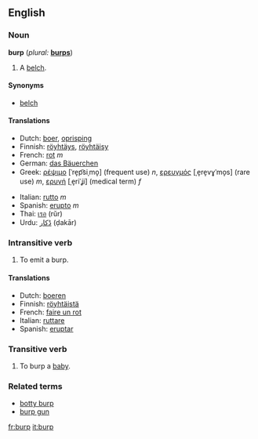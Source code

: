 ==English==

===Noun===
'''burp'''  (''plural:'' '''[[burps]]''')
# A [[belch]].

====Synonyms====
*[[belch]]

====Translations====
{{top}}
*Dutch: [[boer]], [[oprisping]]
*Finnish: [[röyhtäys]], [[röyhtäisy]]
*French: [[rot]] ''m''
*German: [[das Bäuerchen]]
*Greek: [[ρέψιμο]] [ˈre̞p͡siˌmo̞] (frequent use) ''n'', [[ερευγμός]] [ˌe̞re̞vɣˈmo̞s] (rare use) ''m'', [[ερυγή]] [ˌe̞riˈʝi] (medical term) ''f''
{{mid}}
*Italian: [[rutto]] ''m''
*Spanish: [[erupto]] ''m''
*Thai: [[เรอ]] (rŭr)
*Urdu: [[ڈكار]] (ḍakār)
{{bottom}}

===Intransitive verb===
{{en-infl-reg-consonant|burp||}}
# To emit a burp.

====Translations====
*Dutch: [[boeren]]
*Finnish: [[röyhtäistä]]
*French: [[faire un rot]]
*Italian: [[ruttare]]
*Spanish: [[eruptar]]

===Transitive verb===
{{en-infl-reg-consonant|burp||}}
# To burp a [[baby]].

===Related terms===
*[[botty burp]]
*[[burp gun]]

[[fr:burp]]
[[it:burp]]
